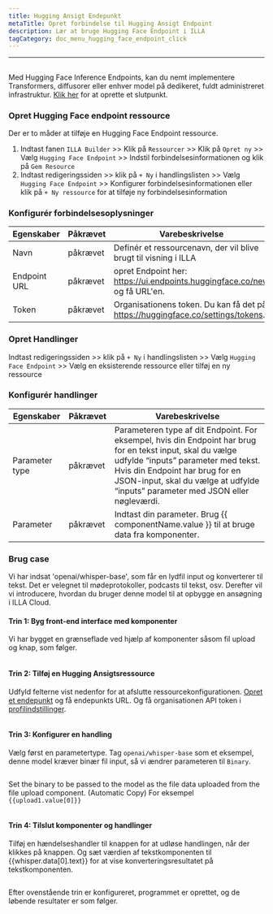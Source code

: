 ```yaml
---
title: Hugging Ansigt Endepunkt
metaTitle: Opret forbindelse til Hugging Ansigt Endpoint
description: Lær at bruge Hugging Face Endpoint i ILLA
tagCategory: doc_menu_hugging_face_endpoint_click
---
```


* * *

## <Heading hidden>Hugging Face Endpoint</Heading>

Med Hugging Face Inference Endpoints, kan du nemt implementere Transformers, diffusorer eller enhver model på dedikeret, fuldt administreret infrastruktur. [Klik her](https://ui.endpoints.huggingface.co/new) for at oprette et slutpunkt. 

### Opret Hugging Face endpoint ressource

Der er to måder at tilføje en Hugging Face Endpoint ressource. 

1.  Indtast fanen `ILLA Builder` >> Klik på `Ressourcer` >> Klik på `Opret ny` >> Vælg `Hugging Face Endpoint` >> Indstil forbindelsesinformationen og klik på `Gem Resource`
2.  Indtast redigeringssiden >> klik på `+ Ny` i handlingslisten >> Vælg `Hugging Face Endpoint` >> Konfigurer forbindelsesinformationen eller klik på `+ Ny ressource` for at tilføje ny forbindelsesinformation

### Konfigurér forbindelsesoplysninger

| Egenskaber   | Påkrævet | Varebeskrivelse                                                                  |
| ------------ | -------- | -------------------------------------------------------------------------------- |
| Navn         | påkrævet | Definér et ressourcenavn, der vil blive brugt til visning i ILLA                 |
| Endpoint URL | påkrævet | opret Endpoint her: https://ui.endpoints.huggingface.co/new og få URL'en.        |
| Token        | påkrævet | Organisationens token. Du kan få det på https://huggingface.co/settings/tokens.  |

### Opret Handlinger

Indtast redigeringssiden >> klik på `+ Ny` i handlingslisten >> Vælg `Hugging Face Endpoint` >> Vælg en eksisterende ressource eller tilføj en ny ressource

### Konfigurér handlinger

| Egenskaber     | Påkrævet | Varebeskrivelse                                                                                                                                                                                                                                                         |
| -------------- | -------- | ----------------------------------------------------------------------------------------------------------------------------------------------------------------------------------------------------------------------------------------------------------------------- |
| Parameter type | påkrævet | Parameteren type af dit Endpoint. For eksempel, hvis din Endpoint har brug for en tekst input, skal du vælge udfylde “inputs” parameter med tekst. Hvis din Endpoint har brug for en JSON-input, skal du vælge at udfylde “inputs” parameter med JSON eller nøgleværdi. |
| Parameter      | påkrævet | Indtast din parameter. Brug {{ componentName.value }} til at bruge data fra komponenter.                                                                                                                                                                                |

### Brug case

Vi har indsat 'openai/whisper-base', som får en lydfil input og konverterer til tekst. Det er velegnet til mødeprotokoller, podcasts til tekst, osv. Derefter vil vi introducere, hvordan du bruger denne model til at opbygge en ansøgning i ILLA Cloud.

#### Trin 1: Byg front-end interface med komponenter

Vi har bygget en grænseflade ved hjælp af komponenter såsom fil upload og knap, som følger.

<img src='https://cdn.illacloud.com/official-website/img/docs/connect/hf1.png' alt="" />

#### Trin 2: Tilføj en Hugging Ansigtsressource

Udfyld felterne vist nedenfor for at afslutte ressourcekonfigurationen. [Opret et endepunkt](https://ui.endpoints.huggingface.co/new) og få endepunkts URL. Og få organisationen API token i [profilindstillinger](https://huggingface.co/settings/tokens). 

<img src='https://cdn.illacloud.com/official-website/img/docs/connect/hf2.png' alt="" />

#### Trin 3: Konfigurer en handling

Vælg først en parametertype. Tag `openai/whisper-base` som et eksempel, denne model kræver binær fil input, så vi ændrer parameteren til `Binary`.

<img src='https://cdn.illacloud.com/official-website/img/docs/connect/hf3.png' alt="" />

Set the binary to be passed to the model as the file data uploaded from the file upload component. (Automatic Copy) For eksempel `{{upload1.value[0]}}`

<img src='https://cdn.illacloud.com/official-website/img/docs/connect/hf4.png' alt="" />

#### Trin 4: Tilslut komponenter og handlinger

Tilføj en hændelseshandler til knappen for at udløse handlingen, når der klikkes på knappen. Og sæt værdien af tekstkomponenten til {{whisper.data[0].text}} for at vise konverteringsresultatet på tekstkomponenten. 

<img src='https://cdn.illacloud.com/official-website/img/docs/connect/hf5.png' alt="" />

Efter ovenstående trin er konfigureret, programmet er oprettet, og de løbende resultater er som følger.

<img src='https://cdn.illacloud.com/official-website/img/docs/connect/hf6.gif' alt="" />
